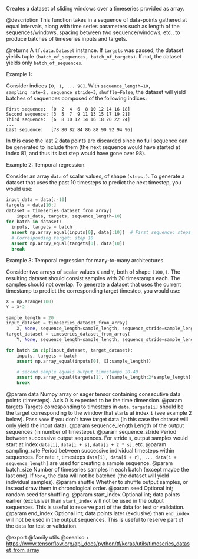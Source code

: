 Creates a dataset of sliding windows over a timeseries provided as array.

@description
This function takes in a sequence of data-points gathered at
equal intervals, along with time series parameters such as
length of the sequences/windows, spacing between two sequence/windows, etc.,
to produce batches of timeseries inputs and targets.

@returns
A `tf.data.Dataset` instance. If `targets` was passed, the dataset yields
tuple `(batch_of_sequences, batch_of_targets)`. If not, the dataset yields
only `batch_of_sequences`.

Example 1:

Consider indices `[0, 1, ... 98]`.
With `sequence_length=10,  sampling_rate=2, sequence_stride=3`,
`shuffle=False`, the dataset will yield batches of sequences
composed of the following indices:

```
First sequence:  [0  2  4  6  8 10 12 14 16 18]
Second sequence: [3  5  7  9 11 13 15 17 19 21]
Third sequence:  [6  8 10 12 14 16 18 20 22 24]
...
Last sequence:   [78 80 82 84 86 88 90 92 94 96]
```

In this case the last 2 data points are discarded since no full sequence
can be generated to include them (the next sequence would have started
at index 81, and thus its last step would have gone over 98).

Example 2: Temporal regression.

Consider an array `data` of scalar values, of shape `(steps,)`.
To generate a dataset that uses the past 10
timesteps to predict the next timestep, you would use:

```python
input_data = data[:-10]
targets = data[10:]
dataset = timeseries_dataset_from_array(
    input_data, targets, sequence_length=10)
for batch in dataset:
  inputs, targets = batch
  assert np.array_equal(inputs[0], data[:10])  # First sequence: steps [0-9]
  # Corresponding target: step 10
  assert np.array_equal(targets[0], data[10])
  break
```

Example 3: Temporal regression for many-to-many architectures.

Consider two arrays of scalar values `X` and `Y`,
both of shape `(100,)`. The resulting dataset should consist samples with
20 timestamps each. The samples should not overlap.
To generate a dataset that uses the current timestamp
to predict the corresponding target timestep, you would use:

```python
X = np.arange(100)
Y = X*2

sample_length = 20
input_dataset = timeseries_dataset_from_array(
    X, None, sequence_length=sample_length, sequence_stride=sample_length)
target_dataset = timeseries_dataset_from_array(
    Y, None, sequence_length=sample_length, sequence_stride=sample_length)

for batch in zip(input_dataset, target_dataset):
    inputs, targets = batch
    assert np.array_equal(inputs[0], X[:sample_length])

    # second sample equals output timestamps 20-40
    assert np.array_equal(targets[1], Y[sample_length:2*sample_length])
    break
```

@param data Numpy array or eager tensor
    containing consecutive data points (timesteps).
    Axis 0 is expected to be the time dimension.
@param targets Targets corresponding to timesteps in `data`.
    `targets[i]` should be the target
    corresponding to the window that starts at index `i`
    (see example 2 below).
    Pass `None` if you don't have target data (in this case the dataset
    will only yield the input data).
@param sequence_length Length of the output sequences
    (in number of timesteps).
@param sequence_stride Period between successive output sequences.
    For stride `s`, output samples would
    start at index `data[i]`, `data[i + s]`, `data[i + 2 * s]`, etc.
@param sampling_rate Period between successive individual timesteps
    within sequences. For rate `r`, timesteps
    `data[i], data[i + r], ... data[i + sequence_length]`
    are used for creating a sample sequence.
@param batch_size Number of timeseries samples in each batch
    (except maybe the last one). If `None`, the data will not be batched
    (the dataset will yield individual samples).
@param shuffle Whether to shuffle output samples,
    or instead draw them in chronological order.
@param seed Optional int; random seed for shuffling.
@param start_index Optional int; data points earlier (exclusive)
    than `start_index` will not be used
    in the output sequences. This is useful to reserve part of the
    data for test or validation.
@param end_index Optional int; data points later (exclusive) than `end_index`
    will not be used in the output sequences.
    This is useful to reserve part of the data for test or validation.

@export
@family utils
@seealso
+ <https://www.tensorflow.org/api_docs/python/tf/keras/utils/timeseries_dataset_from_array>
